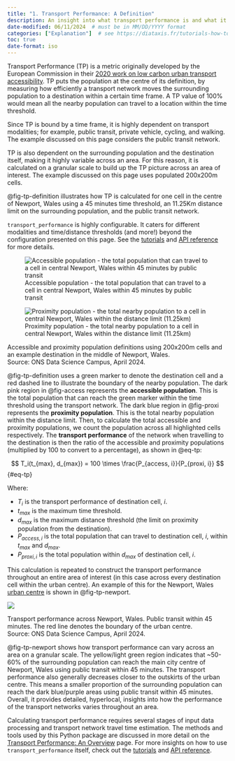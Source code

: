 ```yaml
---
title: "1. Transport Performance: A Definition"
description: An insight into what transport performance is and what it tells us about transport networks.
date-modified: 06/11/2024  # must be in MM/DD/YYYY format
categories: ["Explanation"]  # see https://diataxis.fr/tutorials-how-to/#tutorials-how-to, delete as appropriate
toc: true
date-format: iso
---
```


Transport Performance (TP) is a metric originally developed by the European Commission in their [2020 work on low carbon urban transport accessibility][euro-commission-paper]. TP puts the population at the centre of its definition, by measuring how efficiently a transport network moves the surrounding population to a destination within a certain time frame. A TP value of 100% would mean all the nearby population can travel to a location within the time threshold.

Since TP is bound by a time frame, it is highly dependent on transport modalities; for example, public transit, private vehicle, cycling, and walking. The example discussed on this page considers the public transit network.

TP is also dependent on the surrounding population and the destination itself, making it highly variable across an area. For this reason, it is calculated on a granular scale to build up the TP picture across an area of interest. The example discussed on this page uses populated 200x200m cells.

@fig-tp-definition illustrates how TP is calculated for one cell in the centre of Newport, Wales using a 45 minutes time threshold, an 11.25Km distance limit on the surrounding population, and the public transit network.

::: {.callout-tip}

`transport_performance` is highly configurable. It caters for different modalities and time/distance thresholds (and more!) beyond the configuration presented on this page. See the [tutorials](../../tutorials/index.qmd) and [API reference](../../reference/index.qmd) for more details.

:::

::: {#fig-tp-definition layout-ncol=2}

![Accessible population - the total population that can travel to a cell in central Newport, Wales within 45 minutes by public transit](accessible_pop.PNG){#fig-access}

![Proximity population - the total nearby population to a cell in central Newport, Wales within the distance limit (11.25km)](proximity_pop.PNG){#fig-proxi}

Accessible and proximity population definitions using    200x200m cells and an example destination in the middle of Newport, Wales.<br><span class="figure-source">Source: ONS Data Science Campus, April 2024.</span>
:::

@fig-tp-definition uses a green marker to denote the destination cell and a red dashed line to illustrate the boundary of the nearby population. The dark pink region in @fig-access represents the **accessible population**. This is the total population that can reach the green marker within the time threshold using the transport network. The dark blue region in @fig-proxi represents the **proximity population**. This is the total nearby population within the distance limit. Then, to calculate the total accessible and proximity populations, we count the population across all highlighted cells respectively. The **transport performance** of the network when travelling to the destination is then the ratio of the accessible and proximity populations (multiplied by 100 to convert to a percentage), as shown in @eq-tp:

$$
T_i(t_{max}, d_{max}) = 100 \times \frac{P_{access, i}}{P_{proxi, i}}
$$ {#eq-tp}

Where:

- $T_i$ is the transport performance of destination cell, $i$.
- $t_{max}$ is the maximum time threshold.
- $d_{max}$ is the maximum distance threshold (the limit on proximity population from the destination).
- $P_{access, i}$ is the total population that can travel to destination cell, $i$, within $t_{max}$ and $d_{max}$.
- $P_{proxi, i}$ is the total population within $d_{max}$ of destination cell, $i$.

This calculation is repeated to construct the transport performance throughout an entire area of interest (in this case across every destination cell within the urban centre). An example of this for the Newport, Wales [urban centre] is shown in @fig-tp-newport.

::: {#fig-tp-newport layout-ncol="1"}

![](newport_tp.PNG){width=100%"}

Transport performance across Newport, Wales. Public transit within 45 minutes. The red line denotes the boundary of the urban centre.<br><span class="figure-source">Source: ONS Data Science Campus, April 2024.</span>

:::

@fig-tp-newport shows how transport performance can vary across an area on a granular scale. The yellow/light green region indicates that ~50-60% of the surrounding population can reach the main city centre of Newport, Wales using public transit within 45 minutes. The transport performance also generally decreases closer to the outskirts of the urban centre. This means a smaller proportion of the surrounding population can reach the dark blue/purple areas using public transit within 45 minutes. Overall, it provides detailed, hyperlocal, insights into how the performance of the transport networks varies throughout an area.

Calculating transport performance requires several stages of input data processing and transport network travel time estimation. The methods and tools used by this Python package are discussed in more detail on the [Transport Performance: An Overview](../calculate_tp/index.qmd) page. For more insights on how to use `transport_performance` itself, check out the [tutorials](../../tutorials/index.qmd) and [API reference](../../reference/index.qmd).

[euro-commission-paper]: https://ec.europa.eu/regional_policy/en/information/publications/working-papers/2022/low-carbon-urban-accessibility
[urban centre]: https://ec.europa.eu/eurostat/statistics-explained/index.php?title=Glossary:Urban_centre
